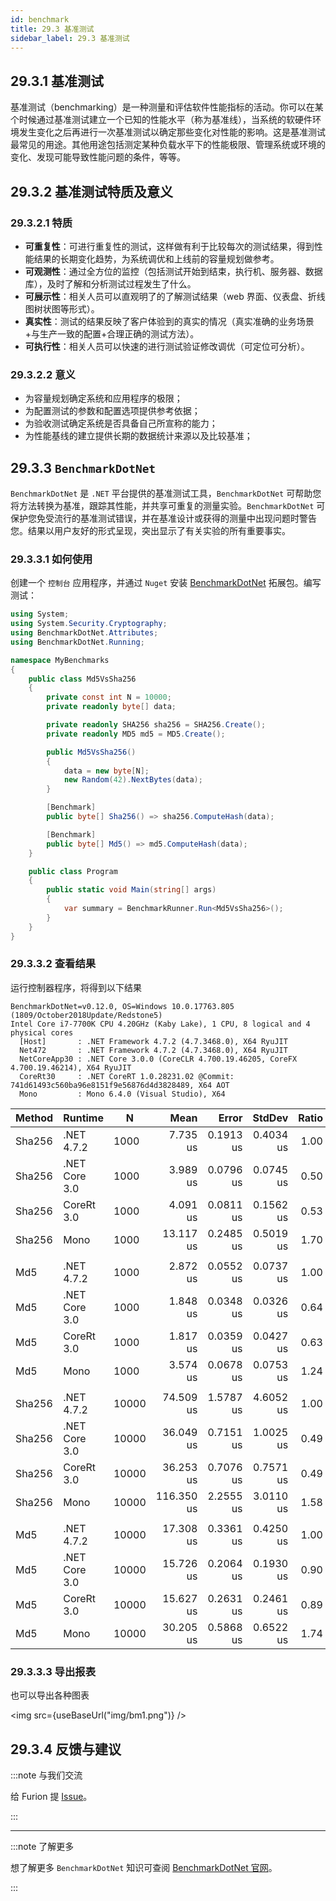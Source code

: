 ```yaml
---
id: benchmark
title: 29.3 基准测试
sidebar_label: 29.3 基准测试
---
```



## 29.3.1 基准测试

基准测试（benchmarking）是一种测量和评估软件性能指标的活动。你可以在某个时候通过基准测试建立一个已知的性能水平（称为基准线），当系统的软硬件环境发生变化之后再进行一次基准测试以确定那些变化对性能的影响。这是基准测试最常见的用途。其他用途包括测定某种负载水平下的性能极限、管理系统或环境的变化、发现可能导致性能问题的条件，等等。

## 29.3.2 基准测试特质及意义

### 29.3.2.1 特质

- **可重复性**：可进行重复性的测试，这样做有利于比较每次的测试结果，得到性能结果的长期变化趋势，为系统调优和上线前的容量规划做参考。
- **可观测性**：通过全方位的监控（包括测试开始到结束，执行机、服务器、数据库），及时了解和分析测试过程发生了什么。
- **可展示性**：相关人员可以直观明了的了解测试结果（web 界面、仪表盘、折线图树状图等形式）。
- **真实性**：测试的结果反映了客户体验到的真实的情况（真实准确的业务场景+与生产一致的配置+合理正确的测试方法）。
- **可执行性**：相关人员可以快速的进行测试验证修改调优（可定位可分析）。

### 29.3.2.2 意义

- 为容量规划确定系统和应用程序的极限；
- 为配置测试的参数和配置选项提供参考依据；
- 为验收测试确定系统是否具备自己所宣称的能力；
- 为性能基线的建立提供长期的数据统计来源以及比较基准；

## 29.3.3 `BenchmarkDotNet`

`BenchmarkDotNet` 是 `.NET` 平台提供的基准测试工具，`BenchmarkDotNet` 可帮助您将方法转换为基准，跟踪其性能，并共享可重复的测量实验。`BenchmarkDotNet` 可保护您免受流行的基准测试错误，并在基准设计或获得的测量中出现问题时警告您。结果以用户友好的形式呈现，突出显示了有关实验的所有重要事实。

### 29.3.3.1 如何使用

创建一个 `控制台` 应用程序，并通过 `Nuget` 安装 [BenchmarkDotNet](https://www.nuget.org/packages/BenchmarkDotNet/) 拓展包。编写测试：

```cs {3-4,22,25,33}
using System;
using System.Security.Cryptography;
using BenchmarkDotNet.Attributes;
using BenchmarkDotNet.Running;

namespace MyBenchmarks
{
    public class Md5VsSha256
    {
        private const int N = 10000;
        private readonly byte[] data;

        private readonly SHA256 sha256 = SHA256.Create();
        private readonly MD5 md5 = MD5.Create();

        public Md5VsSha256()
        {
            data = new byte[N];
            new Random(42).NextBytes(data);
        }

        [Benchmark]
        public byte[] Sha256() => sha256.ComputeHash(data);

        [Benchmark]
        public byte[] Md5() => md5.ComputeHash(data);
    }

    public class Program
    {
        public static void Main(string[] args)
        {
            var summary = BenchmarkRunner.Run<Md5VsSha256>();
        }
    }
}
```

### 29.3.3.2 查看结果

运行控制器程序，将得到以下结果

```
BenchmarkDotNet=v0.12.0, OS=Windows 10.0.17763.805 (1809/October2018Update/Redstone5)
Intel Core i7-7700K CPU 4.20GHz (Kaby Lake), 1 CPU, 8 logical and 4 physical cores
  [Host]       : .NET Framework 4.7.2 (4.7.3468.0), X64 RyuJIT
  Net472       : .NET Framework 4.7.2 (4.7.3468.0), X64 RyuJIT
  NetCoreApp30 : .NET Core 3.0.0 (CoreCLR 4.700.19.46205, CoreFX 4.700.19.46214), X64 RyuJIT
  CoreRt30     : .NET CoreRT 1.0.28231.02 @Commit: 741d61493c560ba96e8151f9e56876d4d3828489, X64 AOT
  Mono         : Mono 6.4.0 (Visual Studio), X64
```

| Method | Runtime       | N     |       Mean |     Error |    StdDev | Ratio |
| ------ | ------------- | ----- | ---------: | --------: | --------: | ----: |
| Sha256 | .NET 4.7.2    | 1000  |   7.735 us | 0.1913 us | 0.4034 us |  1.00 |
| Sha256 | .NET Core 3.0 | 1000  |   3.989 us | 0.0796 us | 0.0745 us |  0.50 |
| Sha256 | CoreRt 3.0    | 1000  |   4.091 us | 0.0811 us | 0.1562 us |  0.53 |
| Sha256 | Mono          | 1000  |  13.117 us | 0.2485 us | 0.5019 us |  1.70 |
|        |               |       |            |           |           |       |
| Md5    | .NET 4.7.2    | 1000  |   2.872 us | 0.0552 us | 0.0737 us |  1.00 |
| Md5    | .NET Core 3.0 | 1000  |   1.848 us | 0.0348 us | 0.0326 us |  0.64 |
| Md5    | CoreRt 3.0    | 1000  |   1.817 us | 0.0359 us | 0.0427 us |  0.63 |
| Md5    | Mono          | 1000  |   3.574 us | 0.0678 us | 0.0753 us |  1.24 |
|        |               |       |            |           |           |       |
| Sha256 | .NET 4.7.2    | 10000 |  74.509 us | 1.5787 us | 4.6052 us |  1.00 |
| Sha256 | .NET Core 3.0 | 10000 |  36.049 us | 0.7151 us | 1.0025 us |  0.49 |
| Sha256 | CoreRt 3.0    | 10000 |  36.253 us | 0.7076 us | 0.7571 us |  0.49 |
| Sha256 | Mono          | 10000 | 116.350 us | 2.2555 us | 3.0110 us |  1.58 |
|        |               |       |            |           |           |       |
| Md5    | .NET 4.7.2    | 10000 |  17.308 us | 0.3361 us | 0.4250 us |  1.00 |
| Md5    | .NET Core 3.0 | 10000 |  15.726 us | 0.2064 us | 0.1930 us |  0.90 |
| Md5    | CoreRt 3.0    | 10000 |  15.627 us | 0.2631 us | 0.2461 us |  0.89 |
| Md5    | Mono          | 10000 |  30.205 us | 0.5868 us | 0.6522 us |  1.74 |

### 29.3.3.3 导出报表

也可以导出各种图表

<img src={useBaseUrl("img/bm1.png")} />

## 29.3.4 反馈与建议

:::note 与我们交流

给 Furion 提 [Issue](https://gitee.com/dotnetchina/Furion/issues/new?issue)。

:::

---

:::note 了解更多

想了解更多 `BenchmarkDotNet` 知识可查阅 [BenchmarkDotNet 官网](https://benchmarkdotnet.org/)。

:::

